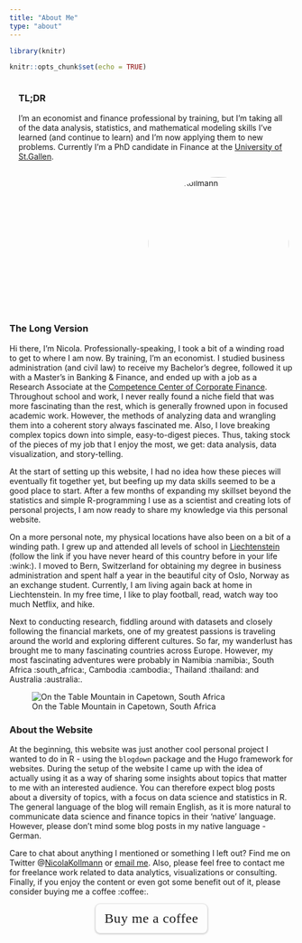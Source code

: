 ```yaml
---
title: "About Me"
type: "about"
---
```


```r
library(knitr)
```

```r
knitr::opts_chunk$set(echo = TRUE)
```

<style>
.tldr{display: flex; flex-direction: row-reverse; flex-wrap: wrap}
.imageCont{display: flex; flex-direction: row; flex-wrap: wrap; max-width: 100%; align-items: center; justify-content: center}
.imageCont img {max-width: 175px; height: 100%; object-fit: cover}
.imageCont figure{margin: 0 5px; height: 175px}
.headerImg{margin: 0 0.5rem; display: flex; justify-content: center; overflow: hidden; border-radius: 50%; width: 250px; height: 250px; border: 3px double var(--content); box-shadow: var(--mainShadow)}
.tldr-text{flex: 45%; margin: 0 1rem}
.headerImg img{width: 250px; margin: 0 auto; height: 250px; object-fit: cover; mix-blend-mode: normal}
</style>

<div class='tldr'>
<div class='tldr-text'>
### TL;DR
I'm an economist and finance professional by training, but I'm taking all of the data analysis, statistics, and mathematical modeling skills I've learned (and continue to learn) and I'm now applying them to new problems. Currently I'm a PhD candidate in Finance at the [University of St.Gallen](https://unisg.ch/). 
</div>
<div class='headerImg'>
![Nicola Kollmann](https://avatars3.githubusercontent.com/u/57948862?s=460&u=258033fc01717effe401fe98fa3bf70054d66d00&v=4){style="border-radius:50%"}

</div>
</div>
 
### The Long Version
Hi there, I’m Nicola. Professionally-speaking, I took a bit of a winding road to get to where I am now. By training, I’m an economist. I studied business administration (and civil law) to receive my Bachelor's degree, followed it up with a Master’s in Banking & Finance, and ended up with a job as a Research Associate at the [Competence Center of Corporate Finance](https://aca.unisg.ch/en/arbeitsgebiete/arnold). Throughout school and work, I never really found a niche field that was more fascinating than the rest, which is generally frowned upon in focused academic work. However, the methods of analyzing data and wrangling them into a coherent story always fascinated me. Also, I love breaking complex topics down into simple, easy-to-digest pieces. Thus, taking stock of the pieces of my job that I enjoy the most, we get: data analysis, data visualization, and story-telling. 

At the start of setting up this website, I had no idea how these pieces will eventually fit together yet, but beefing up my data skills seemed to be a good place to start. After a few months of expanding my skillset beyond the statistics and simple R-programming I use as a scientist and creating lots of personal projects, I am now ready to share my knowledge via this personal website.

On a more personal note, my physical locations have also been on a bit of a winding path. I grew up and attended all levels of school in [Liechtenstein](https://tourismus.li/en/) (follow the link if you have never heard of this country before in your life :wink:). I moved to Bern, Switzerland for obtaining my degree in business administration and spent half a year in the beautiful city of Oslo, Norway as an exchange student. Currently, I am living again back at home in Liechtenstein. In my free time, I like to play football, read, watch way too much Netflix, and hike. 

Next to conducting research, fiddling around with datasets and closely following the financial markets, one of my greatest passions is traveling around the world and exploring different cultures. So far, my wanderlust has brought me to many fascinating countries across Europe. However, my most fascinating adventures were probably in Namibia :namibia:, South Africa :south_africa:, Cambodia :cambodia:, Thailand :thailand: and Australia :australia:.

![On the Table Mountain in Capetown, South Africa](capetown.jpeg)

### About the Website

At the beginning, this website was just another cool personal project I wanted to do in R - using the `blogdown` package and the Hugo framework for websites. During the setup of the website I came up with the idea of actually using it as a way of sharing some insights about topics that matter to me with an interested audience. You can therefore expect blog posts about a diversity of topics, with a focus on data science and statistics in R. The general language of the blog will remain English, as it is more natural to communicate data science and finance topics in their 'native' language. However, please don't mind some blog posts in my native language - German.

Care to chat about anything I mentioned or something I left out? Find me on Twitter @[NicolaKollmann](https://twitter.com/NicolaKollmann) or [email me](mailto:nicola@kollmann.li). Also, please feel free to contact me for freelance work related to data analytics, visualizations or consulting. Finally, if you enjoy the content or even got some benefit out of it, please consider buying me a coffee :coffee:.

<style>
.bmc-button 
img{height: 34px !important;width: 35px !important;margin-bottom: 1px !important;box-shadow: none !important;border: none !important;vertical-align: middle !important;}
.bmc-button{padding: 7px 15px 7px 10px !important;line-height: 35px !important;height:51px !important;text-decoration: none !important;display:inline-flex !important;color:--content !important;background-color:--page !important;border-radius: 8px !important;border: 1px solid transparent !important;font-size: 24px !important;letter-spacing: 0.6px !important;box-shadow: 0px 1px 2px rgba(190, 190, 190, 0.5) !important;-webkit-box-shadow: 0px 1px 2px 2px rgba(190, 190, 190, 0.5) !important;margin: 0 auto !important;font-family:'Cookie', cursive !important;-webkit-box-sizing: border-box !important;box-sizing: border-box !important;}
.bmc-button:hover, .bmc-button:active, .bmc-button:focus {-webkit-box-shadow: 0px 1px 2px 2px rgba(190, 190, 190, 0.5) !important;text-decoration: none !important;box-shadow: 0px 1px 2px 2px rgba(190, 190, 190, 0.5) !important;opacity: 0.85 !important;color:#ffffff !important;}
</style>

<link href="https://fonts.googleapis.com/css?family=Cookie" rel="stylesheet">

<center><a class="bmc-button" target="_blank" href="https://www.buymeacoffee.com/nicolakollmann"><span style="margin-left:5px;font-size:24px !important;">Buy me a coffee</span></a></center>
